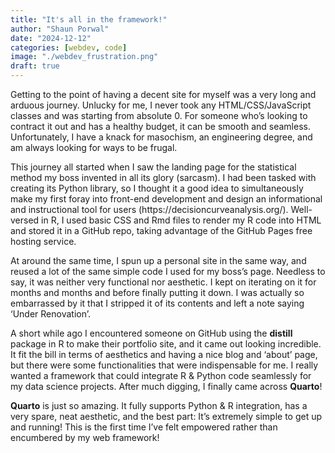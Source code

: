 ```yaml
---
title: "It's all in the framework!"
author: "Shaun Porwal"
date: "2024-12-12"
categories: [webdev, code]
image: "./webdev_frustration.png"
draft: true
---
```


Getting to the point of having a decent site for myself was a very long and arduous journey. Unlucky for me, I never took any HTML/CSS/JavaScript classes and was starting from absolute 0. For someone who's looking to contract it out and has a healthy budget, it can be smooth and seamless. Unfortunately, I have a knack for masochism, an engineering degree, and am always looking for ways to be frugal.

This journey all started when I saw the landing page for the statistical method my boss invented in all its glory (sarcasm). I had been tasked with creating its Python library, so I thought it a good idea to simultaneously make my first foray into front-end development and design an informational and instructional tool for users (https://decisioncurveanalysis.org/). Well-versed in R, I used basic CSS and Rmd files to render my R code into HTML and stored it in a GitHub repo, taking advantage of the GitHub Pages free hosting service.

At around the same time, I spun up a personal site in the same way, and reused a lot of the same simple code I used for my boss's page. Needless to say, it was neither very functional nor aesthetic. I kept on iterating on it for months and months and before finally putting it down. I was actually so embarrassed by it that I stripped it of its contents and left a note saying 'Under Renovation'.

A short while ago I encountered someone on GitHub using the **distill** package in R to make their portfolio site, and it came out looking incredible. It fit the bill in terms of aesthetics and having a nice blog and 'about' page, but there were some functionalities that were indispensable for me. I really wanted a framework that could integrate R & Python code seamlessly for my data science projects. After much digging, I finally came across **Quarto**!

**Quarto** is just so amazing. It fully supports Python & R integration, has a very spare, neat aesthetic, and the best part: It's extremely simple to get up and running! This is the first time I've felt empowered rather than encumbered by my web framework!